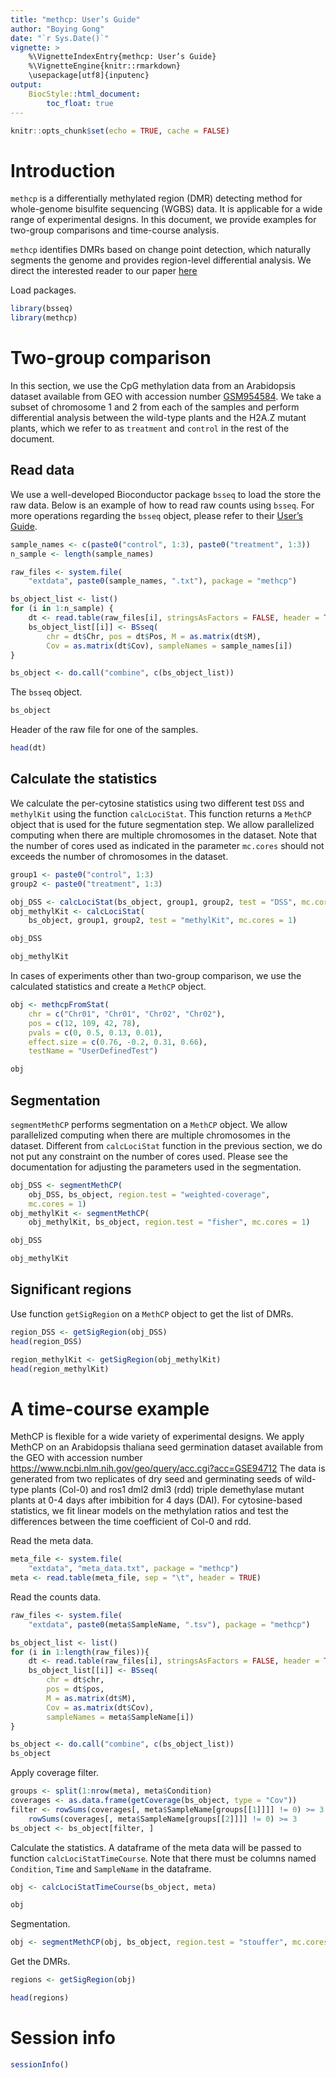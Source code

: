 ```yaml
---
title: "methcp: User’s Guide"
author: "Boying Gong"
date: "`r Sys.Date()`"
vignette: >
    %\VignetteIndexEntry{methcp: User’s Guide}
    %\VignetteEngine{knitr::rmarkdown}
    \usepackage[utf8]{inputenc}
output: 
    BiocStyle::html_document:
        toc_float: true
---
```


```r
knitr::opts_chunk$set(echo = TRUE, cache = FALSE)
```

# Introduction

`methcp` is a differentially methylated region 
(DMR) detecting method for whole-genome bisulfite sequencing (WGBS) 
data. It is applicable for a wide range of experimental designs.
In this document, we provide examples for two-group comparisons and 
time-course analysis.  

`methcp` identifies DMRs based on change point detection, which 
naturally segments the genome and provides region-level 
differential analysis. We direct the interested reader to our paper
[here](https://link.springer.com/chapter/10.1007/978-3-030-17083-7_5)

Load packages. 

```r
library(bsseq)
library(methcp)
```

# Two-group comparison

In this section, we use the CpG methylation data from an Arabidopsis dataset 
available from GEO with accession number
[GSM954584](https://www.ncbi.nlm.nih.gov/geo/query/acc.cgi?acc=GSM954584). We 
take a subset of chromosome 1 and 2 from each of the samples and perform 
differential analysis between the wild-type plants and the H2A.Z mutant 
plants, which we refer to as `treatment` and `control` in the rest of 
the document. 

## Read data

We use a well-developed Bioconductor package `bsseq` to load the store the raw 
data. Below is an example of how to read raw counts using `bsseq`. For more 
operations regarding the `bsseq` object, please refer to their 
[User's Guide](http://bioconductor.org/packages/release/bioc/html/bsseq.html). 

```r
sample_names <- c(paste0("control", 1:3), paste0("treatment", 1:3))
n_sample <- length(sample_names)

raw_files <- system.file(
    "extdata", paste0(sample_names, ".txt"), package = "methcp")

bs_object_list <- list()
for (i in 1:n_sample) {
    dt <- read.table(raw_files[i], stringsAsFactors = FALSE, header = TRUE)
    bs_object_list[[i]] <- BSseq(
        chr = dt$Chr, pos = dt$Pos, M = as.matrix(dt$M), 
        Cov = as.matrix(dt$Cov), sampleNames = sample_names[i])
}

bs_object <- do.call("combine", c(bs_object_list))
```

The `bsseq` object.

```r
bs_object
```

Header of the raw file for one of the samples.

```r
head(dt)
```

## Calculate the statistics

We calculate the per-cytosine statistics using two different test `DSS` and 
`methylKit` using the function `calcLociStat`. This function returns a 
`MethCP` object that is used for the future segmentation step. We allow 
parallelized computing when there are multiple chromosomes in the dataset. 
Note that the number of cores used as indicated in the parameter `mc.cores` 
should not exceeds the number of chromosomes in the dataset.

```r
group1 <- paste0("control", 1:3)
group2 <- paste0("treatment", 1:3)

obj_DSS <- calcLociStat(bs_object, group1, group2, test = "DSS", mc.cores = 1)
obj_methylKit <- calcLociStat(
    bs_object, group1, group2, test = "methylKit", mc.cores = 1)
```

```r
obj_DSS
```

```r
obj_methylKit
```

In cases of experiments other than two-group comparison, we use the calculated 
statistics and create a `MethCP` object.

```r
obj <- methcpFromStat(
    chr = c("Chr01", "Chr01", "Chr02", "Chr02"), 
    pos = c(12, 109, 42, 78), 
    pvals = c(0, 0.5, 0.13, 0.01), 
    effect.size = c(0.76, -0.2, 0.31, 0.66), 
    testName = "UserDefinedTest")
```

```r
obj
```

## Segmentation

`segmentMethCP` performs segmentation on a `MethCP` object. We allow 
parallelized computing when there are multiple chromosomes in the dataset. 
Different from `calcLociStat` function in the previous section, we do not put 
any constraint on the number of cores used. Please see the documentation for 
adjusting the parameters used in the segmentation.

```r
obj_DSS <- segmentMethCP(
    obj_DSS, bs_object, region.test = "weighted-coverage", 
    mc.cores = 1)
obj_methylKit <- segmentMethCP(
    obj_methylKit, bs_object, region.test = "fisher", mc.cores = 1)
```

```r
obj_DSS
```

```r
obj_methylKit
```

## Significant regions

Use function `getSigRegion` on a `MethCP` object to get the list of DMRs.

```r
region_DSS <- getSigRegion(obj_DSS)
head(region_DSS)
```

```r
region_methylKit <- getSigRegion(obj_methylKit)
head(region_methylKit)
```

# A time-course example

MethCP is flexible for a wide variety of experimental designs. We apply MethCP 
on an Arabidopsis thaliana seed germination dataset available from the GEO 
with accession number 
[https://www.ncbi.nlm.nih.gov/geo/query/acc.cgi?acc=GSE94712](GSE94712) 
The data is generated from two replicates of dry seed and germinating seeds of 
wild-type plants (Col-0) and ros1 dml2 dml3 (rdd) triple demethylase mutant 
plants at 0-4 days after imbibition for 4 days (DAI). For cytosine-based 
statistics, we fit linear models on the methylation ratios and test the 
differences between the time coefficient of Col-0 and rdd.

Read the meta data.

```r
meta_file <- system.file(
    "extdata", "meta_data.txt", package = "methcp")
meta <- read.table(meta_file, sep = "\t", header = TRUE)
```

Read the counts data.

```r
raw_files <- system.file(
    "extdata", paste0(meta$SampleName, ".tsv"), package = "methcp")

bs_object_list <- list()
for (i in 1:length(raw_files)){
    dt <- read.table(raw_files[i], stringsAsFactors = FALSE, header = TRUE)
    bs_object_list[[i]] <- BSseq(
        chr = dt$chr,
        pos = dt$pos,
        M = as.matrix(dt$M),
        Cov = as.matrix(dt$Cov),
        sampleNames = meta$SampleName[i])
}

bs_object <- do.call("combine", c(bs_object_list))
bs_object
```

Apply coverage filter.

```r
groups <- split(1:nrow(meta), meta$Condition)
coverages <- as.data.frame(getCoverage(bs_object, type = "Cov"))
filter <- rowSums(coverages[, meta$SampleName[groups[[1]]]] != 0) >= 3 &
    rowSums(coverages[, meta$SampleName[groups[[2]]]] != 0) >= 3
bs_object <- bs_object[filter, ]
```

Calculate the statistics. A dataframe of the meta data will be passed to 
function `calcLociStatTimeCourse`. Note that there must be columns named 
`Condition`, `Time` and `SampleName` in the dataframe.

```r
obj <- calcLociStatTimeCourse(bs_object, meta)
```

```r
obj
```

Segmentation.

```r
obj <- segmentMethCP(obj, bs_object, region.test = "stouffer", mc.cores = 1)
```

Get the DMRs.

```r
regions <- getSigRegion(obj)
```

```r
head(regions)
```


# Session info

```r
sessionInfo() 
```
